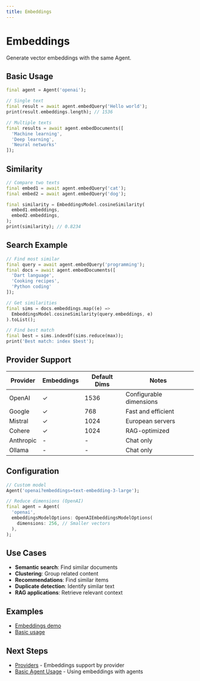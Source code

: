 ```yaml
---
title: Embeddings
---
```


# Embeddings

Generate vector embeddings with the same Agent.

## Basic Usage

```dart
final agent = Agent('openai');

// Single text
final result = await agent.embedQuery('Hello world');
print(result.embeddings.length); // 1536

// Multiple texts
final results = await agent.embedDocuments([
  'Machine learning',
  'Deep learning',
  'Neural networks'
]);
```

## Similarity

```dart
// Compare two texts
final embed1 = await agent.embedQuery('cat');
final embed2 = await agent.embedQuery('dog');

final similarity = EmbeddingsModel.cosineSimilarity(
  embed1.embeddings,
  embed2.embeddings,
);
print(similarity); // 0.8234
```

## Search Example

```dart
// Find most similar
final query = await agent.embedQuery('programming');
final docs = await agent.embedDocuments([
  'Dart language',
  'Cooking recipes', 
  'Python coding'
]);

// Get similarities
final sims = docs.embeddings.map((e) => 
  EmbeddingsModel.cosineSimilarity(query.embeddings, e)
).toList();

// Find best match
final best = sims.indexOf(sims.reduce(max));
print('Best match: index $best');
```

## Provider Support

| Provider | Embeddings | Default Dims | Notes |
|----------|------------|--------------|-------|
| OpenAI | ✓ | 1536 | Configurable dimensions |
| Google | ✓ | 768 | Fast and efficient |
| Mistral | ✓ | 1024 | European servers |
| Cohere | ✓ | 1024 | RAG-optimized |
| Anthropic | - | - | Chat only |
| Ollama | - | - | Chat only |

## Configuration

```dart
// Custom model
Agent('openai?embeddings=text-embedding-3-large');

// Reduce dimensions (OpenAI)
final agent = Agent(
  'openai',
  embeddingsModelOptions: OpenAIEmbeddingsModelOptions(
    dimensions: 256, // Smaller vectors
  ),
);
```

## Use Cases

- **Semantic search**: Find similar documents
- **Clustering**: Group related content
- **Recommendations**: Find similar items
- **Duplicate detection**: Identify similar text
- **RAG applications**: Retrieve relevant context

## Examples

- [Embeddings demo](https://github.com/csells/darantic_ai/blob/main/packages/dartantic_ai/example/bin/embeddings.dart)
- [Basic usage](https://github.com/csells/darantic_ai/blob/main/packages/dartantic_ai/example/bin/agent.dart)

## Next Steps

- [Providers](/providers) - Embeddings support by provider
- [Basic Agent Usage](/basic-agent-usage) - Using embeddings with agents
